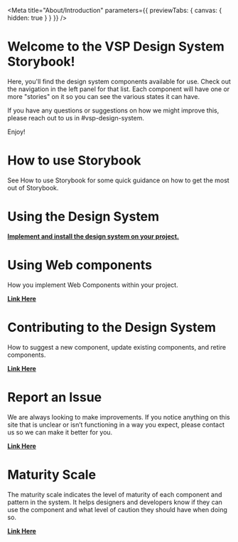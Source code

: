 
<Meta
  title="About/Introduction"
  parameters={{ previewTabs: { canvas: { hidden: true } } }}
/>

# Welcome to the VSP Design System Storybook!

Here, you'll find the design system components available for use. Check out the
navigation in the left panel for that list. Each component will have one or more
"stories" on it so you can see the various states it can have.

If you have any questions or suggestions on how we might improve this, please
reach out to us in #vsp-design-system.

Enjoy!

# How to use Storybook

See <LinkTo kind="About" story="How to use Storybook">How to use
Storybook</LinkTo> for some quick guidance on how to get the most out of
Storybook.

# Using the Design System

<strong>
  <a
    href="https://design.va.gov/about/developers#using-the-design-system"
    target="_blank"
  >
    Implement and install the design system on your project.
  </a>
</strong>

# Using Web components

How you implement Web Components within your project.

<strong>
  <a
    href="https://design.va.gov/about/developers#using-web-components"
    target="_blank"
  >
    Link Here
  </a>
</strong>

# Contributing to the Design System

How to suggest a new component, update existing components, and retire components.

<strong>
  <a
    href="https://design.va.gov/about/contributing-to-the-design-system"
    target="_blank"
  >
    Link Here
  </a>
</strong>

# Report an Issue

We are always looking to make improvements. If you notice anything on this site that is unclear or isn’t functioning in a way you expect, please contact us so we can make it better for you.

<strong>
  <a href="https://design.va.gov/about/feedback" target="_blank">
    Link Here
  </a>
</strong>

# Maturity Scale

The maturity scale indicates the level of maturity of each component and pattern in the system. It helps designers and developers know if they can use the component and what level of caution they should have when doing so.

<strong>
  <a href="https://design.va.gov/about/maturity-scale" target="_blank">
    Link Here
  </a>
</strong>
